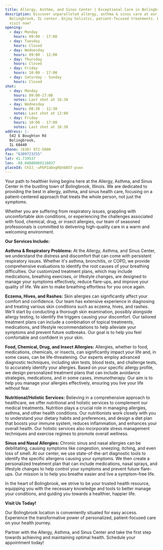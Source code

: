 ```yaml
---
title: Allergy, Asthma, and Sinus Center | Exceptional Care in Bolingbrook, IL
description: Discover unparalleled allergy, asthma & sinus care at our
  Bolingbrook, IL center. Enjoy holistic, patient-focused treatments. Book your
  visit now!
opening:
  - day: Monday
    hours: 09:00 - 17:00
  - day: Tuesday
    hours: Closed
  - day: Wednesday
    hours: 09:00 - 12:00
  - day: Thursday
    hours: Closed
  - day: Friday
    hours: 10:00 - 17:00
  - day: Saturday - Sunday
    hours: Closed
shot:
  - day: Monday
    hours: 09:00-17:00
    notes: Last shot at 16:30
  - day: Wednesday
    hours: 08:30 - 12:30
    notes: Last shot at 12:00
  - day: Friday
    hours: 10:00 - 17:00
    notes: Last shot at 16:30
address: |-
  542 E Boughton Rd
  Bolingbrook,
  IL 60440
phone: (630) 972-5800
fax: "6309723255"
lat: 41.719537
lon: -88.04888969110837
placeId: ChIJ_-uPbPZaDogRQnbB5T-puws
---
```

Your path to healthier living begins here at the Allergy, Asthma, and Sinus Center in the bustling town of Bolingbrook, Illinois. We are dedicated to providing the best in allergy, asthma, and sinus health care, focusing on a patient-centered approach that treats the whole person, not just the symptoms.

Whether you are suffering from respiratory issues, grappling with uncomfortable skin conditions, or experiencing the challenges associated with food, chemical, drug, or insect allergies, our team of seasoned professionals is committed to delivering high-quality care in a warm and welcoming environment.

**Our Services Include:**

**Asthma & Respiratory Problems:** At the Allergy, Asthma, and Sinus Center, we understand the distress and discomfort that can come with persistent respiratory issues. Whether it's asthma, bronchitis, or COPD, we provide comprehensive evaluations to identify the root causes of your breathing difficulties. Our customized treatment plans, which may include medications, breathing exercises, or lifestyle changes, are designed to manage your symptoms effectively, reduce flare-ups, and improve your quality of life. We aim to make breathing effortless for you once again.

**Eczema, Hives, and Rashes:** Skin allergies can significantly affect your comfort and confidence. Our team has extensive experience in diagnosing and treating various skin conditions such as eczema, hives, and rashes. We'll start by conducting a thorough skin examination, possibly alongside allergy testing, to identify the triggers causing your discomfort. Our tailored treatment plans can include a combination of topical treatments, medications, and lifestyle recommendations to help alleviate your symptoms and prevent future outbreaks. Our goal is to help you feel comfortable and confident in your skin.

**Food, Chemical, Drug, and Insect Allergies:** Allergies, whether to food, medications, chemicals, or insects, can significantly impact your life and, in some cases, can be life-threatening. Our experts employ advanced diagnostic techniques, including skin tests, blood tests, and challenge tests, to accurately identify your allergies. Based on your specific allergy profile, we design personalized treatment plans that can include avoidance strategies, medications, and in some cases, immunotherapy. Our aim is to help you manage your allergies effectively, ensuring you live your life without fear.

**Nutritional/Holistic Services:** Believing in a comprehensive approach to healthcare, we offer nutritional and holistic services to complement our medical treatments. Nutrition plays a crucial role in managing allergies, asthma, and other health conditions. Our nutritionists work closely with you to understand your dietary habits and preferences, and design a diet plan that boosts your immune system, reduces inflammation, and enhances your overall health. Our holistic services also incorporate stress management techniques and exercise regimes to promote overall wellness.

**Sinus and Nasal Allergies:** Chronic sinus and nasal allergies can be debilitating, causing symptoms like congestion, sneezing, itching, and even loss of smell. At our center, we use state-of-the-art diagnostic tools to identify the specific allergens causing your symptoms. We then create a personalized treatment plan that can include medications, nasal sprays, and lifestyle changes to help control your symptoms and prevent future flare-ups. Our mission is to help you breathe easier and live a symptom-free life.

In the heart of Bolingbrook, we strive to be your trusted health resource, equipping you with the necessary knowledge and tools to better manage your conditions, and guiding you towards a healthier, happier life.

**Visit Us Today!**

Our Bolingbrook location is conveniently situated for easy access. Experience the transformative power of personalized, patient-focused care on your health journey.

Partner with the Allergy, Asthma, and Sinus Center and take the first step towards achieving and maintaining optimal health. Schedule your appointment today!
